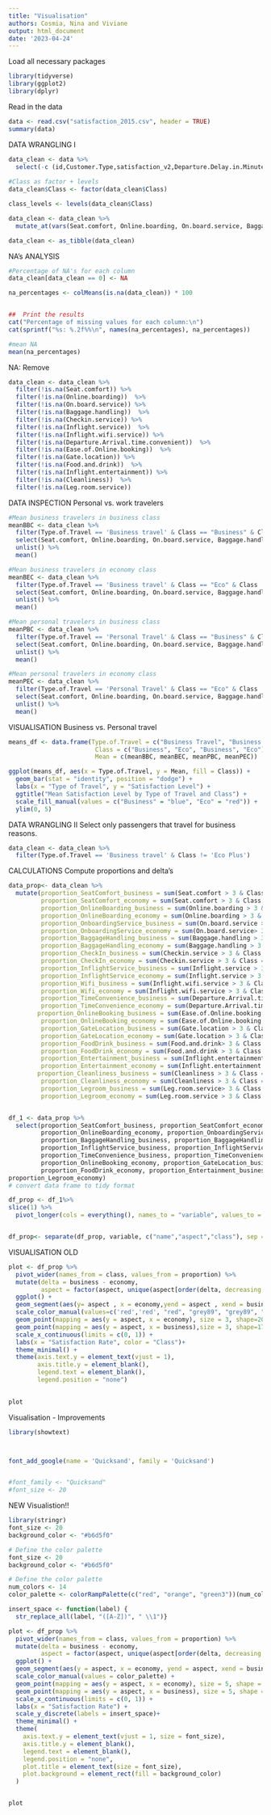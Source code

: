 ```yaml
---
title: "Visualisation"
authors: Cosmia, Nina and Viviane
output: html_document
date: '2023-04-24'
---
```

Load all necessary packages
```r
library(tidyverse)
library(ggplot2)
library(dplyr)
```


Read in the data 
```r
data <- read.csv("satisfaction_2015.csv", header = TRUE)
summary(data)
```

DATA WRANGLING I
```r
data_clean <- data %>%  
  select(-c (id,Customer.Type,satisfaction_v2,Departure.Delay.in.Minutes,Arrival.Delay.in.Minutes))  
  
#Class as factor + levels 
data_clean$Class <- factor(data_clean$Class)

class_levels <- levels(data_clean$Class)

data_clean <- data_clean %>%
  mutate_at(vars(Seat.comfort, Online.boarding, On.board.service, Baggage.handling, Checkin.service, Inflight.service, Inflight.wifi.service, Departure.Arrival.time.convenient, Ease.of.Online.booking, Gate.location, Food.and.drink, Inflight.entertainment, Leg.room.service, Cleanliness), as.numeric)

data_clean <- as_tibble(data_clean)
```

NA's ANALYSIS
```r
#Percentage of NA's for each column 
data_clean[data_clean == 0] <- NA

na_percentages <- colMeans(is.na(data_clean)) * 100


##  Print the results
cat("Percentage of missing values for each column:\n")
cat(sprintf("%s: %.2f%%\n", names(na_percentages), na_percentages))

#mean NA
mean(na_percentages)

```

NA: Remove 

```r
data_clean <- data_clean %>% 
  filter(!is.na(Seat.comfort)) %>% 
  filter(!is.na(Online.boarding))  %>% 
  filter(!is.na(On.board.service)) %>% 
  filter(!is.na(Baggage.handling))  %>% 
  filter(!is.na(Checkin.service)) %>% 
  filter(!is.na(Inflight.service))  %>% 
  filter(!is.na(Inflight.wifi.service)) %>% 
  filter(!is.na(Departure.Arrival.time.convenient))  %>% 
  filter(!is.na(Ease.of.Online.booking))  %>% 
  filter(!is.na(Gate.location)) %>% 
  filter(!is.na(Food.and.drink))  %>% 
  filter(!is.na(Inflight.entertainment)) %>% 
  filter(!is.na(Cleanliness))  %>% 
  filter(!is.na(Leg.room.service)) 
```

DATA INSPECTION 
Personal vs. work travelers
```r
#Mean business travelers in business class
meanBBC <- data_clean %>%
  filter(Type.of.Travel == 'Business travel' & Class == "Business" & Class != 'Eco Plus' ) %>%
  select(Seat.comfort, Online.boarding, On.board.service, Baggage.handling, Checkin.service, Inflight.service, Inflight.wifi.service, Departure.Arrival.time.convenient, Ease.of.Online.booking, Gate.location, Food.and.drink, Inflight.entertainment, Leg.room.service, Cleanliness) %>%
  unlist() %>%
  mean()

#Mean business travelers in economy class
meanBEC <- data_clean %>%
  filter(Type.of.Travel == 'Business travel' & Class == "Eco" & Class != 'Eco Plus' ) %>%
  select(Seat.comfort, Online.boarding, On.board.service, Baggage.handling, Checkin.service, Inflight.service, Inflight.wifi.service, Departure.Arrival.time.convenient, Ease.of.Online.booking, Gate.location, Food.and.drink, Inflight.entertainment, Leg.room.service, Cleanliness) %>%
  unlist() %>%
  mean()

#Mean personal travelers in business class
meanPBC <- data_clean %>%
  filter(Type.of.Travel == 'Personal Travel' & Class == "Business" & Class != 'Eco Plus' ) %>%
  select(Seat.comfort, Online.boarding, On.board.service, Baggage.handling, Checkin.service, Inflight.service, Inflight.wifi.service, Departure.Arrival.time.convenient, Ease.of.Online.booking, Gate.location, Food.and.drink, Inflight.entertainment, Leg.room.service, Cleanliness) %>%
  unlist() %>%
  mean()

#Mean personal travelers in economy class
meanPEC <- data_clean %>%
  filter(Type.of.Travel == 'Personal Travel' & Class == "Eco" & Class != 'Eco Plus' ) %>%
  select(Seat.comfort, Online.boarding, On.board.service, Baggage.handling, Checkin.service, Inflight.service, Inflight.wifi.service, Departure.Arrival.time.convenient, Ease.of.Online.booking, Gate.location, Food.and.drink, Inflight.entertainment, Leg.room.service, Cleanliness) %>%
  unlist() %>%
  mean()


```

VISUALISATION Business vs. Personal travel 
```r
means_df <- data.frame(Type.of.Travel = c("Business Travel", "Business Travel", "Personal Travel", "Personal Travel"),
                        Class = c("Business", "Eco", "Business", "Eco"),
                        Mean = c(meanBBC, meanBEC, meanPBC, meanPEC))

ggplot(means_df, aes(x = Type.of.Travel, y = Mean, fill = Class)) +
  geom_bar(stat = "identity", position = "dodge") +
  labs(x = "Type of Travel", y = "Satisfaction Level") +
  ggtitle("Mean Satisfaction Level by Type of Travel and Class") +
  scale_fill_manual(values = c("Business" = "blue", "Eco" = "red")) +
  ylim(0, 5)
```



DATA WRANGLING II 
Select only passengers that travel for business reasons. 
```r
data_clean <- data_clean %>%  
  filter(Type.of.Travel == 'Business travel' & Class != 'Eco Plus')

```


CALCULATIONS
Compute proportions and delta's

```r
data_prop<- data_clean %>% 
  mutate(proportion_SeatComfort_business = sum(Seat.comfort > 3 & Class == "Business") / sum(Class == "Business"),
         proportion_SeatComfort_economy = sum(Seat.comfort > 3 & Class == "Eco") / sum(Class == "Eco"),
         proportion_OnlineBoarding_business = sum(Online.boarding > 3 & Class == "Business") / sum(Class == "Business"),
         proportion_OnlineBoarding_economy = sum(Online.boarding > 3 & Class == "Eco") / sum(Class == "Eco"),
         proportion_OnboardingService_business = sum(On.board.service > 3 & Class == "Business") / sum(Class == "Business"),
         proportion_OnboardingService_economy = sum(On.board.service> 3 & Class == "Eco") / sum(Class == "Eco"),
         proportion_BaggageHandling_business = sum(Baggage.handling > 3 & Class == "Business") / sum(Class == "Business"),
         proportion_BaggageHandling_economy = sum(Baggage.handling > 3 & Class == "Eco") / sum(Class == "Eco"),
         proportion_CheckIn_business = sum(Checkin.service > 3 & Class == "Business") / sum(Class == "Business"),
         proportion_CheckIn_economy = sum(Checkin.service > 3 & Class == "Eco") / sum(Class == "Eco"),
         proportion_InflightService_business = sum(Inflight.service > 3 & Class == "Business") / sum(Class == "Business"),
         proportion_InflightService_economy = sum(Inflight.service > 3 & Class == "Eco") / sum(Class == "Eco"),
         proportion_Wifi_business = sum(Inflight.wifi.service > 3 & Class == "Business") / sum(Class == "Business"),
         proportion_Wifi_economy = sum(Inflight.wifi.service > 3 & Class == "Eco") / sum(Class == "Eco"),
         proportion_TimeConvenience_business = sum(Departure.Arrival.time.convenient > 3 & Class == "Business") / sum(Class == "Business"),
         proportion_TimeConvenience_economy = sum(Departure.Arrival.time.convenient > 3 & Class == "Eco") / sum(Class == "Eco"),
        proportion_OnlineBooking_business = sum(Ease.of.Online.booking > 3 & Class == "Business") / sum(Class == "Business"),
         proportion_OnlineBooking_economy = sum(Ease.of.Online.booking > 3 & Class == "Eco") / sum(Class == "Eco"),
         proportion_GateLocation_business = sum(Gate.location > 3 & Class == "Business") / sum(Class == "Business"),
         proportion_GateLocation_economy = sum(Gate.location > 3 & Class == "Eco") / sum(Class == "Eco"),
         proportion_FoodDrink_business = sum(Food.and.drink> 3 & Class == "Business") / sum(Class == "Business"),
         proportion_FoodDrink_economy = sum(Food.and.drink > 3 & Class == "Eco") / sum(Class == "Eco"),
         proportion_Entertainment_business = sum(Inflight.entertainment > 3 & Class == "Business") / sum(Class == "Business"),
         proportion_Entertainment_economy = sum(Inflight.entertainment > 3 & Class == "Eco") / sum(Class == "Eco"),
        proportion_Cleanliness_business = sum(Cleanliness > 3 & Class == "Business") / sum(Class == "Business"),
         proportion_Cleanliness_economy = sum(Cleanliness > 3 & Class == "Eco") / sum(Class == "Eco"),
         proportion_Legroom_business = sum(Leg.room.service> 3 & Class == "Business") / sum(Class == "Business"),
         proportion_Legroom_economy = sum(Leg.room.service > 3 & Class == "Eco") / sum(Class == "Eco"))


df_1 <- data_prop %>%
  select(proportion_SeatComfort_business, proportion_SeatComfort_economy, proportion_OnlineBoarding_business,
         proportion_OnlineBoarding_economy, proportion_OnboardingService_business, proportion_OnboardingService_economy,
         proportion_BaggageHandling_business, proportion_BaggageHandling_economy, proportion_CheckIn_business, proportion_CheckIn_economy,
         proportion_InflightService_business, proportion_InflightService_economy, proportion_Wifi_business, proportion_Wifi_economy,
         proportion_TimeConvenience_business, proportion_TimeConvenience_economy, proportion_OnlineBooking_business, 
         proportion_OnlineBooking_economy, proportion_GateLocation_business, proportion_GateLocation_economy, proportion_FoodDrink_business,
         proportion_FoodDrink_economy, proportion_Entertainment_business, proportion_Entertainment_economy, proportion_Cleanliness_business, proportion_Cleanliness_economy, proportion_Legroom_business,
proportion_Legroom_economy)
# convert data frame to tidy format

df_prop <- df_1%>%
slice(1) %>%
  pivot_longer(cols = everything(), names_to = "variable", values_to = "proportion")


df_prop<- separate(df_prop, variable, c("name","aspect","class"), sep = "_")


```


VISUALISATION OLD


```r
plot <- df_prop %>%
  pivot_wider(names_from = class, values_from = proportion) %>%
  mutate(delta = business - economy, 
         aspect = factor(aspect, unique(aspect[order(delta, decreasing = FALSE)]))) %>%
  ggplot() +
  geom_segment(aes(y= aspect , x = economy,yend = aspect , xend = business, color= aspect), size= 1.2) +
  scale_color_manual(values=c('red','red', "red", "grey89", "grey89", "grey89","grey89","grey89","grey89","grey89","grey89","green4", "green4", "green4" ))+
  geom_point(mapping = aes(y = aspect, x = economy), size = 3, shape=20) +
  geom_point(mapping = aes(y = aspect, x = business),size = 3, shape=17) +
  scale_x_continuous(limits = c(0, 1)) +
  labs(x = "Satisfaction Rate", color = "Class")+
  theme_minimal() + 
  theme(axis.text.y = element_text(vjust = 1), 
        axis.title.y = element_blank(),
        legend.text = element_blank(), 
        legend.position = "none")
  

plot
```


Visualisation - Improvements
```r


library(showtext)



font_add_google(name = 'Quicksand', family = 'Quicksand')


#font_family <- "Quicksand"
#font_size <- 20

```



NEW Visualistion!! 

```r
library(stringr)
font_size <- 20
background_color <- "#b6d5f0"

# Define the color palette
font_size <- 20
background_color <- "#b6d5f0"

# Define the color palette
num_colors <- 14
color_palette <- colorRampPalette(c("red", "orange", "green3"))(num_colors)

insert_space <- function(label) {
  str_replace_all(label, "([A-Z])", " \\1")}

plot <- df_prop %>%
  pivot_wider(names_from = class, values_from = proportion) %>%
  mutate(delta = business - economy, 
         aspect = factor(aspect, unique(aspect[order(delta, decreasing = FALSE)]))) %>%
  ggplot() +
  geom_segment(aes(y = aspect, x = economy, yend = aspect, xend = business, color = aspect), size = 1.2) +
  scale_color_manual(values = color_palette) +
  geom_point(mapping = aes(y = aspect, x = economy), size = 5, shape = 20) +
  geom_point(mapping = aes(y = aspect, x = business), size = 5, shape = 17) +
  scale_x_continuous(limits = c(0, 1)) +
  labs(x = "Satisfaction Rate") +
  scale_y_discrete(labels = insert_space)+
  theme_minimal() + 
  theme(
    axis.text.y = element_text(vjust = 1, size = font_size), 
    axis.title.y = element_blank(),
    legend.text = element_blank(), 
    legend.position = "none",
    plot.title = element_text(size = font_size),
    plot.background = element_rect(fill = background_color)
  )


plot


```


